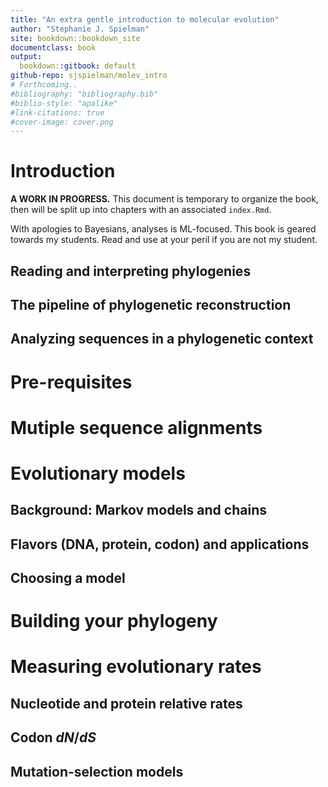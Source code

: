 ```yaml
---
title: "An extra gentle introduction to molecular evolution"
author: "Stephanie J. Spielman"
site: bookdown::bookdown_site
documentclass: book
output:
  bookdown::gitbook: default
github-repo: sjspielman/molev_intro
# Forthcoming.. 
#bibliography: "bibliography.bib"
#biblio-style: "apalike"
#link-citations: true
#cover-image: cover.png
---
```




# Introduction

**A WORK IN PROGRESS.** This document is temporary to organize the book, then will be split up into chapters with an associated `index.Rmd`.

With apologies to Bayesians, analyses is ML-focused. This book is geared towards my students. Read and use at your peril if you are not my student.

## Reading and interpreting phylogenies

## The pipeline of phylogenetic reconstruction

## Analyzing sequences in a phylogenetic context

# Pre-requisites

# Mutiple sequence alignments

# Evolutionary models

## Background: Markov models and chains

## Flavors (DNA, protein, codon) and applications

## Choosing a model

# Building your phylogeny

# Measuring evolutionary rates

## Nucleotide and protein relative rates

## Codon $dN/dS$ 

## Mutation-selection models

